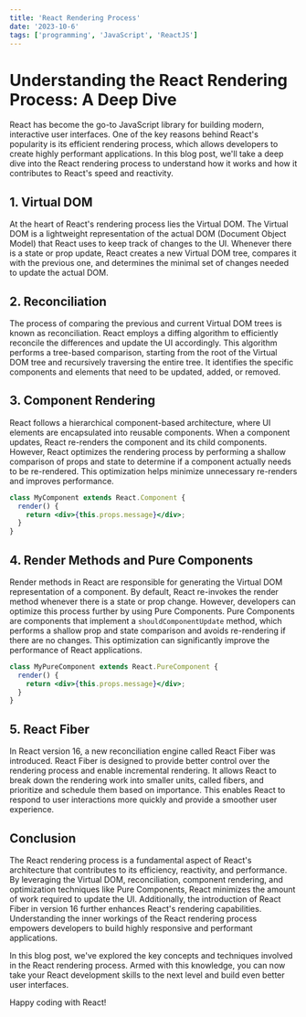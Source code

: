 ```yaml
---
title: 'React Rendering Process'
date: '2023-10-6'
tags: ['programming', 'JavaScript', 'ReactJS']
---
```


# Understanding the React Rendering Process: A Deep Dive

React has become the go-to JavaScript library for building modern, interactive user interfaces. One of the key reasons behind React's popularity is its efficient rendering process, which allows developers to create highly performant applications. In this blog post, we'll take a deep dive into the React rendering process to understand how it works and how it contributes to React's speed and reactivity.

## 1. Virtual DOM

At the heart of React's rendering process lies the Virtual DOM. The Virtual DOM is a lightweight representation of the actual DOM (Document Object Model) that React uses to keep track of changes to the UI. Whenever there is a state or prop update, React creates a new Virtual DOM tree, compares it with the previous one, and determines the minimal set of changes needed to update the actual DOM.

## 2. Reconciliation

The process of comparing the previous and current Virtual DOM trees is known as reconciliation. React employs a diffing algorithm to efficiently reconcile the differences and update the UI accordingly. This algorithm performs a tree-based comparison, starting from the root of the Virtual DOM tree and recursively traversing the entire tree. It identifies the specific components and elements that need to be updated, added, or removed.

## 3. Component Rendering

React follows a hierarchical component-based architecture, where UI elements are encapsulated into reusable components. When a component updates, React re-renders the component and its child components. However, React optimizes the rendering process by performing a shallow comparison of props and state to determine if a component actually needs to be re-rendered. This optimization helps minimize unnecessary re-renders and improves performance.

```jsx
class MyComponent extends React.Component {
  render() {
    return <div>{this.props.message}</div>;
  }
}
```

## 4. Render Methods and Pure Components

Render methods in React are responsible for generating the Virtual DOM representation of a component. By default, React re-invokes the render method whenever there is a state or prop change. However, developers can optimize this process further by using Pure Components. Pure Components are components that implement a `shouldComponentUpdate` method, which performs a shallow prop and state comparison and avoids re-rendering if there are no changes. This optimization can significantly improve the performance of React applications.

```jsx
class MyPureComponent extends React.PureComponent {
  render() {
    return <div>{this.props.message}</div>;
  }
}
```

## 5. React Fiber

In React version 16, a new reconciliation engine called React Fiber was introduced. React Fiber is designed to provide better control over the rendering process and enable incremental rendering. It allows React to break down the rendering work into smaller units, called fibers, and prioritize and schedule them based on importance. This enables React to respond to user interactions more quickly and provide a smoother user experience.

## Conclusion

The React rendering process is a fundamental aspect of React's architecture that contributes to its efficiency, reactivity, and performance. By leveraging the Virtual DOM, reconciliation, component rendering, and optimization techniques like Pure Components, React minimizes the amount of work required to update the UI. Additionally, the introduction of React Fiber in version 16 further enhances React's rendering capabilities. Understanding the inner workings of the React rendering process empowers developers to build highly responsive and performant applications.

In this blog post, we've explored the key concepts and techniques involved in the React rendering process. Armed with this knowledge, you can now take your React development skills to the next level and build even better user interfaces.

Happy coding with React!
